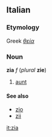==Italian==
===Etymology===
Greek ''[[θεία]]''
===Noun===
'''zia''' ''f'' (''plural'' '''zie''')

#[[aunt]]

====See also====
*[[zio]]
*[[zii]]

[[it:zia]]